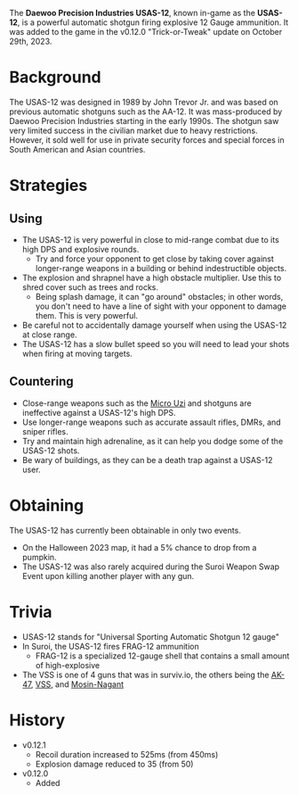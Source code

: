 <Event />

The **Daewoo Precision Industries USAS-12**, known in-game as the **USAS-12**, is a powerful automatic shotgun firing explosive 12 Gauge ammunition. It was added to the game in the v0.12.0 "Trick-or-Tweak" update on October 29th, 2023.

# Background
The USAS-12 was designed in 1989 by John Trevor Jr. and was based on previous automatic shotguns such as the AA-12. It was mass-produced by Daewoo Precision Industries starting in the early 1990s. The shotgun saw very limited success in the civilian market due to heavy restrictions. However, it sold well for use in private security forces and special forces in South American and Asian countries.

# Strategies
## Using
- The USAS-12 is very powerful in close to mid-range combat due to its high DPS and explosive rounds.
  - Try and force your opponent to get close by taking cover against longer-range weapons in a building or behind indestructible objects.
- The explosion and shrapnel have a high obstacle multiplier. Use this to shred cover such as trees and rocks.
  - Being splash damage, it can "go around" obstacles; in other words, you don't need to have a line of sight with your opponent to damage them. This is very powerful.
- Be careful not to accidentally damage yourself when using the USAS-12 at close range.
- The USAS-12 has a slow bullet speed so you will need to lead your shots when firing at moving targets.

## Countering
- Close-range weapons such as the [Micro Uzi](/weapons/guns/micro_uzi) and shotguns are ineffective against a USAS-12's high DPS.
- Use longer-range weapons such as accurate assault rifles, DMRs, and sniper rifles.
- Try and maintain high adrenaline, as it can help you dodge some of the USAS-12 shots.
- Be wary of buildings, as they can be a death trap against a USAS-12 user.

# Obtaining
The USAS-12 has currently been obtainable in only two events.
- On the Halloween 2023 map, it had a 5% chance to drop from a pumpkin.
- The USAS-12 was also rarely acquired during the Suroi Weapon Swap Event upon killing another player with any gun.

# Trivia
- USAS-12 stands for "Universal Sporting Automatic Shotgun 12 gauge"
- In Suroi, the USAS-12 fires FRAG-12 ammunition
  - FRAG-12 is a specialized 12-gauge shell that contains a small amount of high-explosive
- The VSS is one of 4 guns that was in surviv.io, the others being the [AK-47](/weapons/guns/ak47), [VSS](/weapons/guns/vss), and [Mosin-Nagant](/weapons/mosin)

# History
- v0.12.1
  - Recoil duration increased to 525ms (from 450ms)
  - Explosion damage reduced to 35 (from 50)
- v0.12.0
  - Added
